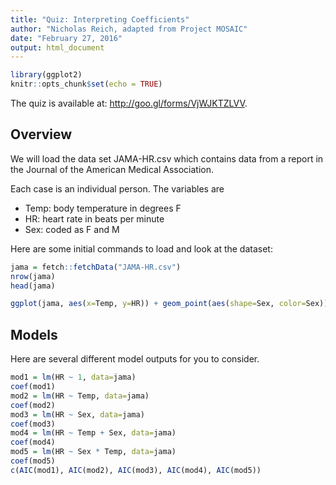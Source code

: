 ```yaml
---
title: "Quiz: Interpreting Coefficients"
author: "Nicholas Reich, adapted from Project MOSAIC"
date: "February 27, 2016"
output: html_document
---
```


```r
library(ggplot2)
knitr::opts_chunk$set(echo = TRUE)
```

The quiz is available at: [http://goo.gl/forms/VjWJKTZLVV](http://goo.gl/forms/VjWJKTZLVV).

## Overview

We will load the data set JAMA-HR.csv which contains data from a report in the Journal of the American Medical Association.

Each case is an individual person. The variables are 

 - Temp: body temperature in degrees F 
 - HR: heart rate in beats per minute
 - Sex: coded as F and M

Here are some initial commands to load and look at the dataset: 
```r
jama = fetch::fetchData("JAMA-HR.csv")
nrow(jama)
head(jama)
```

```r
ggplot(jama, aes(x=Temp, y=HR)) + geom_point(aes(shape=Sex, color=Sex))
```


## Models
Here are several different model outputs for you to consider.

```r
mod1 = lm(HR ~ 1, data=jama) 
coef(mod1)
mod2 = lm(HR ~ Temp, data=jama) 
coef(mod2)
mod3 = lm(HR ~ Sex, data=jama) 
coef(mod3)
mod4 = lm(HR ~ Temp + Sex, data=jama) 
coef(mod4)
mod5 = lm(HR ~ Sex * Temp, data=jama) 
coef(mod5)
c(AIC(mod1), AIC(mod2), AIC(mod3), AIC(mod4), AIC(mod5))
```

